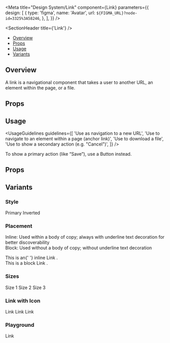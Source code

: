 
<Meta
  title="Design System/Link"
  component={Link}
  parameters={{
    design: [
      {
        type: 'figma',
        name: 'Avatar',
        url: `${FIGMA_URL}?node-id=3325%3A58246`,
      },
    ],
  }}
/>

<SectionHeader title={'Link'} />

- [Overview](#overview)
- [Props](#props)
- [Usage](#usage)
- [Variants](#variants)

## Overview

A link is a navigational component that takes a user to another URL, an element within the page, or a file.

## Props

<Props of={Link} />

## Usage

<UsageGuidelines
  guidelines={[
    'Use as navigation to a new URL',
    'Use to navigate to an element within a page (anchor link)',
    'Use to download a file',
    'Use to show a secondary action (e.g. "Cancel")',
  ]}
/>

<Tip>To show a primary action (like “Save”), use a Button instead. </Tip>

## Props

<Props of={Link} />

## Variants

### Style

<Preview>
  <Story name="Style">
    <Stack isVertical>
      <Link href="#">Primary</Link>
    </Stack>
    <Stack isInverted>
      <Link href="#" type="inverted">
        Inverted
      </Link>
    </Stack>
  </Story>
</Preview>

### Placement

Inline: Used within a body of copy; always with underline text decoration for better discoverability <br/>
Block: Used without a body of copy; without underline text decoration

<Preview>
  <Story name="Placement">
    <Stack isVertical>
      <div>
        This is an{' '}
        <Link href="#" placement="inline" size={1}>
          inline Link
        </Link>
        .
      </div>
      <div>
        This is a
        <Link href="#" size={1}>
          block Link
        </Link>
        .
      </div>
    </Stack>
  </Story>
</Preview>

### Sizes

<Preview>
  <Story name="Sizes">
    <Stack isVertical>
      <Link href="#" size={1}>
        Size 1
      </Link>
      <Link href="#" size={2}>
        Size 2
      </Link>
      <Link href="#" size={3}>
        Size 3
      </Link>
    </Stack>
  </Story>
</Preview>

### Link with Icon

<Preview>
  <Story name="Link with Icon" parameters={{ decorators: [withKnobs] }}>
    <Stack isVertical>
      <Link href="#" size={1} iconName={getIconSelectorKnob('iconName', 'externalLink')}>
        Link
      </Link>
      <Link href="#" size={2} iconName={getIconSelectorKnob('iconName', 'externalLink')}>
        Link
      </Link>
      <Link href="#" size={3} iconName={getIconSelectorKnob('iconName', 'externalLink')}>
        Link
      </Link>
    </Stack>
  </Story>
</Preview>

### Playground

<Preview>
  <Story name="Playground" parameters={{ decorators: [withKnobs] }}>
    <Stack isVertical>
      <Link
        href="#"
        size={select('size', [1, 2, 3], 1)}
        type={select('type', ['primary', 'inverted'], 'primary')}
        placement={select('placement', ['block', 'inline'], 'block')}
        isDisabled={boolean('isDisabled', false)}
      >
        Link
      </Link>
    </Stack>
  </Story>
</Preview>
